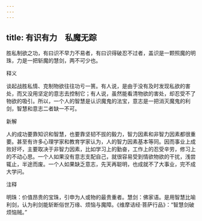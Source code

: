 ```yaml
---
---
---
```

title: 有识有力　私魔无踪
---



胜私制欲之功，有曰识不早力不易者，有曰识得破忍不过者，盖识是一颗照魔的明珠，力是一把斩魔的慧剑，两不可少也。

释义

谈起战胜私情、克制物欲往往功亏一篑。有人说，是由于没有及时发现私欲的害处，而又没用坚定的意志去控制它；有人说，虽然能看清物欲的害处，却忍受不了物欲的吸引。所以，一个人的智慧是认识魔鬼的法宝，意志是一把消灭魔鬼的利剑，智慧和意志二者缺一不可。

新解

人的成功要靠知识和智慧，也要靠坚韧不拔的毅力，智力因素和非智力因素都很重要。甚至有许多心理学家和教育学家认为，人的智力因素基本等同。因而事业上成败好坏，主要取决于非智力因素，比如学习上的勤奋，工作上的忍受辛劳，修习上的不动心思。一个人如果没有意志支配自己，就很容易受到情欲物欲的干扰，浅尝辄止，半途而废。一个人如果缺乏意志，先天再聪明，也成就不了大事业，完不成大学问。

注释

明珠：价值昂贵的宝珠，引申为人或物的最贵重者。慧剑：佛家语。是用智慧比喻利剑，认为利剑能斩断俗世万缘、烦恼与魔障。《维摩诘经·菩萨行品》：“智慧剑破烦恼贼。”